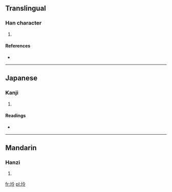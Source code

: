 ==Translingual==

===Han character===
{{Han char|rn=32|rad=土|as=05|sn=8|four=4813<sub>7</sub>|canj=土人戈戈 (GOII)}}

# {{defn|Han|sort=土05}}

====References====
* {{Han ref|kx=0227.110|dkj=05007|dj=0462.270|hdz=10433.070|uh=577D|ud=22397|bh=CC41|bd=52289}}

----

==Japanese==

===Kanji===
{{ja-kanji|grade=|rs=土05}}

# {{defn|Japanese|sort=土05}}

====Readings====
* {{ja-readings|on=[[れい]] (rei), [[りょう]] (ryō)|kun=}}

----

==Mandarin==

===Hanzi===
{{cmn-hanzi|pin=[[líng]] ([[ling2]])|wg=ling<sup>2</sup>}}

# {{defn|Mandarin|sort=土05}}

[[fr:坽]]
[[pl:坽]]